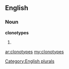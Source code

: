 ==English==

===Noun===
'''clonotypes'''

# {{plural of|[[clonotype]]}}

[[Category:English plurals]]

[[ar:clonotypes]]
[[my:clonotypes]]
